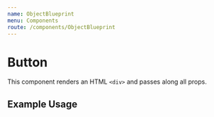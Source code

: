 ```yaml
---
name: ObjectBlueprint
menu: Components
route: /components/ObjectBlueprint
---
```



# Button

This component renders an HTML `<div>` and passes along all props.

<Props of={ObjectBlueprint} />

## Example Usage

<Playground>
  <ObjectBlueprint object={{
      str: 'string',
      num: 264,
      bool: false,
      arr: ['substring1', 'substring2'],
      obj: { key: 'value' },
    }} />
</Playground>
